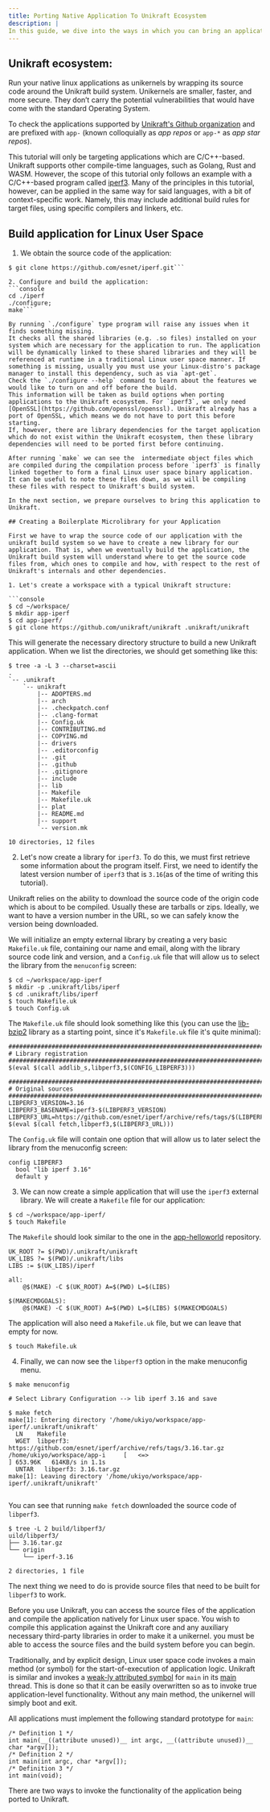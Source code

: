 ```yaml
---
title: Porting Native Application To Unikraft Ecosystem
description: |
In this guide, we dive into the ways in which you can bring an application which does not already exist within the Unikraft ecosystem.
---
```


## Unikraft ecosystem:

Run your native linux applications as unikernels by wrapping its source code around the Unikraft build system. Unikernels are smaller, faster, and more secure. They don’t carry the potential vulnerabilities that would have come with the standard Operating System.

To check the applications supported by [Unikraft's Github organization](https://github.com/unikraft) and are prefixed with `app-` (known colloquially as *app repos* or `app-*` as *app star repos*).

This tutorial will only be targeting applications which are C/C++-based. Unikraft supports other compile-time languages, such as Golang, Rust and WASM. However, the scope of this tutorial only follows an example with a C/C++-based program called [iperf3](https://github.com/esnet/iperf). Many of the principles in this tutorial, however, can be applied in the same way for said languages, with a bit of context-specific work. Namely, this may include additional build rules for target files, using specific compilers and linkers, etc. 

## Build application for Linux User Space

1.  We obtain the source code of the application:
```console
$ git clone https://github.com/esnet/iperf.git```

2. Configure and build the application:
```console
cd ./iperf
./configure;
make```

By running `./configure` type program will raise any issues when it finds something missing.
It checks all the shared libraries (e.g. .so files) installed on your system which are necessary for the application to run. The application will be dynamically linked to these shared libraries and they will be referenced at runtime in a traditional Linux user space manner. If something is missing, usually you must use your Linux-distro's package manager to install this dependency, such as via `apt-get`.
Check the `./configure --help` command to learn about the features we would like to turn on and off before the build.
This information will be taken as build options when porting applications to the Unikraft ecosystem. For `iperf3`, we only need [OpenSSL](https://github.com/openssl/openssl). Unikraft already has a port of OpenSSL, which means we do not have to port this before starting.
If, however, there are library dependencies for the target application which do not exist within the Unikraft ecosystem, then these library dependencies will need to be ported first before continuing.

After running `make` we can see the  intermediate object files which are compiled during the compilation process before `iperf3` is finally linked together to form a final Linux user space binary application. It can be useful to note these files down, as we will be compiling these files with respect to Unikraft's build system.

In the next section, we prepare ourselves to bring this application to Unikraft.

## Creating a Boilerplate Microlibrary for your Application

First we have to wrap the source code of our application with the unikraft build system so we have to create a new library for our application. That is, when we eventually build the application, the Unikraft build system will understand where to get the source code files from, which ones to compile and how, with respect to the rest of Unikraft's internals and other dependencies.

1. Let's create a workspace with a typical Unikraft structure:

```console
$ cd ~/workspace/
$ mkdir app-iperf
$ cd app-iperf/
$ git clone https://github.com/unikraft/unikraft .unikraft/unikraft
```
This will generate the necessary directory structure to build a new Unikraft application. When we list the directories, we should get something like this:

```console
$ tree -a -L 3 --charset=ascii
.
`-- .unikraft
	`-- unikraft
    	|-- ADOPTERS.md
    	|-- arch
    	|-- .checkpatch.conf
    	|-- .clang-format
    	|-- Config.uk
    	|-- CONTRIBUTING.md
    	|-- COPYING.md
    	|-- drivers
    	|-- .editorconfig
    	|-- .git
    	|-- .github
    	|-- .gitignore
    	|-- include
    	|-- lib
    	|-- Makefile
    	|-- Makefile.uk
    	|-- plat
    	|-- README.md
    	|-- support
    	`-- version.mk

10 directories, 12 files
```

2. Let's now create a library for `iperf3`. To do this, we must first retrieve some information about the program itself. First, we need to identify the latest version number of `iperf3` that is `3.16`(as of the time of writing this tutorial).

Unikraft relies on the ability to download the source code of the origin code which is about to be compiled. Usually these are tarballs or zips. Ideally, we want to have a version number in the URL, so we can safely know the version being downloaded.

We will initialize an empty external library by creating a very basic `Makefile.uk` file, containing our name and email, along with the library source code link and version, and a `Config.uk` file that will allow us to select the library from the `menuconfig` screen:


```console
$ cd ~/workspace/app-iperf
$ mkdir -p .unikraft/libs/iperf
$ cd .unikraft/libs/iperf
$ touch Makefile.uk
$ touch Config.uk
```

The `Makefile.uk` file should look something like this (you can use the [lib-bzip2](https://github.com/unikraft/lib-bzip2/blob/staging/Makefile.uk) library as a starting point, since it's `Makefile.uk` file it's quite minimal):

```console
################################################################################
# Library registration
################################################################################
$(eval $(call addlib_s,libperf3,$(CONFIG_LIBPERF3)))

################################################################################
# Original sources
################################################################################
LIBPERF3_VERSION=3.16
LIBPERF3_BASENAME=iperf3-$(LIBPERF3_VERSION)
LIBPERF3_URL=https://github.com/esnet/iperf/archive/refs/tags/$(LIBPERF3_VERSION).tar.gz
$(eval $(call fetch,libperf3,$(LIBPERF3_URL)))
```

The `Config.uk` file will contain one option that will allow us to later select the library from the menuconfig screen:

```console
config LIBPERF3
  bool "lib iperf 3.16"
  default y
```
3. We can now create a simple application that will use the `iperf3` external library. We will create a `Makefile` file for our application:

```console
$ cd ~/workspace/app-iperf/
$ touch Makefile
```

The `Makefile` should look similar to the one in the [app-helloworld](https://github.com/unikraft/app-helloworld/blob/staging/Makefile) repository.

```console
UK_ROOT ?= $(PWD)/.unikraft/unikraft
UK_LIBS ?= $(PWD)/.unikraft/libs
LIBS := $(UK_LIBS)/iperf

all:
 	@$(MAKE) -C $(UK_ROOT) A=$(PWD) L=$(LIBS)

$(MAKECMDGOALS):
 	@$(MAKE) -C $(UK_ROOT) A=$(PWD) L=$(LIBS) $(MAKECMDGOALS)
```

The application will also need a `Makefile.uk` file, but we can leave that empty for now.

```console
$ touch Makefile.uk
```
4. Finally, we can now see the `libperf3` option in the make menuconfig menu.

```console
$ make menuconfig

# Select Library Configuration --> lib iperf 3.16 and save

$ make fetch
make[1]: Entering directory '/home/ukiyo/workspace/app-iperf/.unikraft/unikraft'
  LN  	Makefile
  WGET	libperf3: https://github.com/esnet/iperf/archive/refs/tags/3.16.tar.gz
/home/ukiyo/workspace/app-i 	[	<=>                              	] 653.96K   614KB/s	in 1.1s    
  UNTAR   libperf3: 3.16.tar.gz
make[1]: Leaving directory '/home/ukiyo/workspace/app-iperf/.unikraft/unikraft'


```


You can see that running `make fetch` downloaded the source code of `libperf3`.

```console
$ tree -L 2 build/libperf3/
uild/libperf3/
├── 3.16.tar.gz
└── origin
	└── iperf-3.16

2 directories, 1 file
```
The next thing we need to do is provide source files that need to be built for `libperf3` to work.

Before you use Unikraft, you can access the source files of the application and compile the application natively for Linux user space. You wish to compile this application against the Unikraft core and any auxiliary necessary third-party libraries in order to make it a unikernel.
you must be able to access the source files and the build system before you can begin.

Traditionally, and by explicit design, Linux user space code invokes a main method (or symbol) for the start-of-execution of application logic. Unikraft is similar and invokes a [weak-ly attributed symbol](https://gcc.gnu.org/onlinedocs/gcc-4.3.5/gcc/Function-Attributes.html) for `main` in its [main](https://github.com/unikraft/unikraft/blob/staging/lib/ukboot/boot.c#L75) thread. This is done so that it can be easily overwritten so as to invoke true application-level functionality. Without any main method, the unikernel will simply boot and exit.

All applications must implement the following standard prototype for `main`:

```console
/* Definition 1 */
int main(__((attribute unused))__ int argc, __((attribute unused))__ char *argv[]);
/* Definition 2 */
int main(int argc, char *argv[]);
/* Definition 3 */
int main(void);
```
There are two ways to invoke the functionality of the application being ported to Unikraft.









